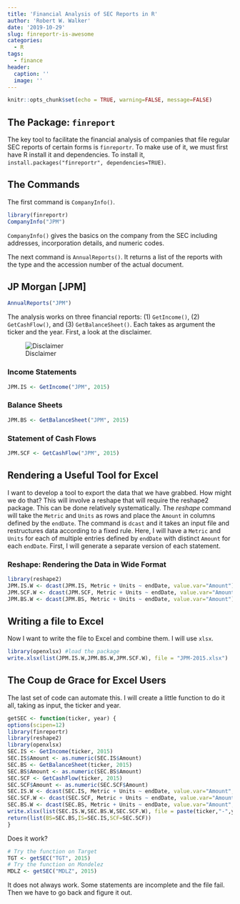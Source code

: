 ---
title: 'Financial Analysis of SEC Reports in R'
author: 'Robert W. Walker'
date: '2019-10-29'
slug: finreportr-is-awesome
categories:
  - R
tags:
  - finance
header:
  caption: ''
  image: ''
---


```{r setup, include=FALSE}
knitr::opts_chunk$set(echo = TRUE, warning=FALSE, message=FALSE)
```

## The Package: `finreport`

The key tool to facilitate the financial analysis of companies that file regular SEC reports of certain forms is `finreportr`. To make use of it, we must first have R install it and dependencies. To install it, `install.packages("finreportr", dependencies=TRUE)`.

## The Commands

The first command is `CompanyInfo()`.

```{r LCI}
library(finreportr)
CompanyInfo("JPM")

```

`CompanyInfo()` gives the basics on the company from the SEC including addresses, incorporation details, and numeric codes.

The next command is `AnnualReports()`. It returns a list of the reports with the type and the accession number of the actual document.

## JP Morgan [JPM]

```{r}
AnnualReports("JPM")
```

The analysis works on three financial reports: (1) `GetIncome()`, (2) `GetCashFlow()`, and (3) `GetBalanceSheet()`. Each takes as argument the ticker and the year. First, a look at the disclaimer.

![Disclaimer](https://github.com/robertwwalker/DADMStuff/raw/master/finreportr.png)

### Income Statements

```{r}
JPM.IS <- GetIncome("JPM", 2015)
```

### Balance Sheets

```{r}
JPM.BS <- GetBalanceSheet("JPM", 2015)
```

### Statement of Cash Flows

```{r}
JPM.SCF <- GetCashFlow("JPM", 2015)
```

## Rendering a Useful Tool for Excel

I want to develop a tool to export the data that we have grabbed. How might we do that? This will involve a reshape that will require the reshape2 package. This can be done relatively systematically. The *reshape* command will take the `Metric` and `Units` as rows and place the `Amount` in columns defined by the `endDate`. The command is `dcast` and it takes an input file and restructures data according to a fixed rule. Here, I will have a `Metric` and `Units` for each of multiple entries defined by `endDate` with distinct `Amount` for each `endDate`. First, I will generate a separate version of each statement.

### Reshape: Rendering the Data in Wide Format

```{r}
library(reshape2)
JPM.IS.W <- dcast(JPM.IS, Metric + Units ~ endDate, value.var="Amount")
JPM.SCF.W <- dcast(JPM.SCF, Metric + Units ~ endDate, value.var="Amount")
JPM.BS.W <- dcast(JPM.BS, Metric + Units ~ endDate, value.var="Amount")
```

## Writing a file to Excel

Now I want to write the file to Excel and combine them. I will use `xlsx`.

```{r}
library(openxlsx) #load the package
write.xlsx(list(JPM.IS.W,JPM.BS.W,JPM.SCF.W), file = "JPM-2015.xlsx")
```

## The Coup de Grace for Excel Users

The last set of code can automate this. I will create a little function to do it all, taking as input, the ticker and year.

```{r}
getSEC <- function(ticker, year) {
options(scipen=12)
library(finreportr)
library(reshape2)
library(openxlsx)
SEC.IS <- GetIncome(ticker, 2015)
SEC.IS$Amount <- as.numeric(SEC.IS$Amount)
SEC.BS <- GetBalanceSheet(ticker, 2015)
SEC.BS$Amount <- as.numeric(SEC.BS$Amount)
SEC.SCF <- GetCashFlow(ticker, 2015)
SEC.SCF$Amount <- as.numeric(SEC.SCF$Amount)
SEC.IS.W <- dcast(SEC.IS, Metric + Units ~ endDate, value.var="Amount", fun.aggregate=mean)
SEC.SCF.W <- dcast(SEC.SCF, Metric + Units ~ endDate, value.var="Amount", fun.aggregate=mean)
SEC.BS.W <- dcast(SEC.BS, Metric + Units ~ endDate, value.var="Amount", fun.aggregate=mean)
write.xlsx(list(SEC.IS.W,SEC.BS.W,SEC.SCF.W), file = paste(ticker,"-",year,".xlsx", sep=""))
return(list(BS=SEC.BS,IS=SEC.IS,SCF=SEC.SCF))
}
```

Does it work?

```{r}
# Try the function on Target
TGT <- getSEC("TGT", 2015)
# Try the function on Mondelez
MDLZ <- getSEC("MDLZ", 2015)
```

It does not always work. Some statements are incomplete and the file fail.  Then we have to go back and figure it out.

